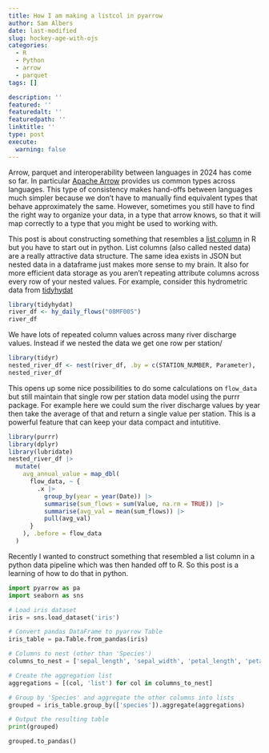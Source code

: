 ```yaml
---
title: How I am making a listcol in pyarrow
author: Sam Albers
date: last-modified
slug: hockey-age-with-ojs
categories:
  - R
  - Python
  - arrow
  - parquet
tags: []

description: ''
featured: ''
featuredalt: ''
featuredpath: ''
linktitle: ''
type: post
execute: 
  warning: false
---
```


Arrow, parquet and interoperability between languages in 2024 has come so far. In particular [Apache Arrow](https://arrow.apache.org/) provides us common types across languages. This type of consistency makes hand-offs between languages much simpler because we don't have to manually find equivalent types that behave approximately the same. However, sometimes you still have to find the right way to organize your data, in a type that arrow knows, so that it will map correctly to a type that you might be used to working with. 

This post is about constructing something that resembles a [list column](https://tidyr.tidyverse.org/articles/nest.html) in R but you have to start out in python. List columns (also called nested data) are a really attractive data structure. The same idea exists in JSON but nested data in a dataframe just makes more sense to my brain. It also for more efficient data storage as you aren't repeating attribute columns across every row of your nested values. For example, consider this hydrometric data from [tidyhydat](https://docs.ropensci.org/tidyhydat/)

```r
library(tidyhydat)
river_df <- hy_daily_flows("08MF005")
river_df
```

We have lots of repeated column values across many river discharge values. Instead if we nested the data we get one row per station/ 

```r
library(tidyr)
nested_river_df <- nest(river_df, .by = c(STATION_NUMBER, Parameter), .key = "flow_data")
nested_river_df
```

This opens up some nice possibilities to do some calculations on `flow_data` but still maintain that single row per station data model using the purrr package. For example here we could sum the river discharge values by year then take the average of that and return a single value per station. This is a powerful feature that can keep your data compact and intutitive.

```r
library(purrr)
library(dplyr)
library(lubridate)
nested_river_df |>
  mutate(
    avg_annual_value = map_dbl(
      flow_data, ~ {
        .x |>
          group_by(year = year(Date)) |>
          summarise(sum_flows = sum(Value, na.rm = TRUE)) |>
          summarise(avg_val = mean(sum_flows)) |>
          pull(avg_val)
      }
    ), .before = flow_data
  )
```


Recently I wanted to construct something that resembled a list column in a python data pipeline which was then handed off to R. So this post is a learning of how to do that in python. 


```python
import pyarrow as pa
import seaborn as sns

# Load iris dataset
iris = sns.load_dataset('iris')

# Convert pandas DataFrame to pyarrow Table
iris_table = pa.Table.from_pandas(iris)

# Columns to nest (other than 'Species')
columns_to_nest = ['sepal_length', 'sepal_width', 'petal_length', 'petal_width']

# Create the aggregation list
aggregations = [(col, 'list') for col in columns_to_nest]

# Group by 'Species' and aggregate the other columns into lists
grouped = iris_table.group_by(['species']).aggregate(aggregations)

# Output the resulting table
print(grouped)

grouped.to_pandas()
```